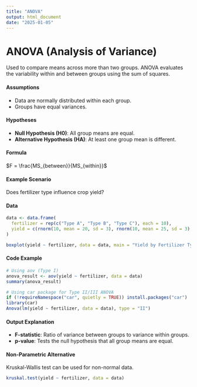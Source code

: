 ```yaml
---
title: "ANOVA"
output: html_document
date: "2025-01-05"
---
```


# ANOVA (Analysis of Variance)

Used to compare means across more than two groups. ANOVA evaluates the variability within and between groups using the sum of squares.

#### Assumptions

-   Data are normally distributed within each group.
-   Groups have equal variances.

#### Hypotheses

-   **Null Hypothesis (H0)**: All group means are equal.
-   **Alternative Hypothesis (HA)**: At least one group mean is different.

#### Formula

$F = \frac{MS_{between}}{MS_{within}}$

#### Example Scenario

Does fertilizer type influence crop yield?

#### Data

```r
data <- data.frame(
  fertilizer = rep(c("Type A", "Type B", "Type C"), each = 10),
  yield = c(rnorm(10, mean = 20, sd = 3), rnorm(10, mean = 25, sd = 3), rnorm(10, mean = 22, sd = 3))
)
```

```r
boxplot(yield ~ fertilizer, data = data, main = "Yield by Fertilizer Type")
```

#### Code Example

```r

# Using aov (Type I)
anova_result <- aov(yield ~ fertilizer, data = data)
summary(anova_result)

# Using car package for Type II/III ANOVA
if (!requireNamespace("car", quietly = TRUE)) install.packages("car")
library(car)
Anova(lm(yield ~ fertilizer, data = data), type = "II")
```

#### Output Explanation

-   **F-statistic**: Ratio of variance between groups to variance within groups.
-   **p-value**: Tests the null hypothesis that all group means are equal.

#### Non-Parametric Alternative

Kruskal-Wallis test can be used for non-normal data.

```r
kruskal.test(yield ~ fertilizer, data = data)
```
